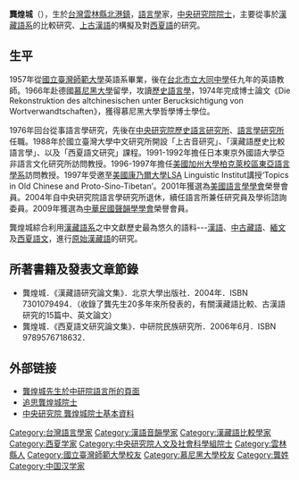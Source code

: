 {{Infobox scientist
| name = 龔煌城
| image = 
| image_size = 250px
| caption = 
| other_names = 
| birth_date = {{birth date|1934|12|10}}
| birth_place = {{TWN-JPN}}[[臺南州|臺南州]][[北港郡|北港郡]]（今[[雲林縣|雲林縣]][[北港鎮_(台灣)|北港鎮]]）
| death_date  = {{death date and age|2010|9|11|1934|12|10}}
| death_place = {{TWN}}
| nationality = {{JPN-EMP}}（1934年－1945年）<br>{{ROC}}（1945年－2010年）
| field             = [[語言學|語言學]]、[[漢學|漢學]]、[[藏學|藏學]]、[[西夏學|西夏學]]
| work_institutions = [[中研院|中研院]][[歷史語言研究所|歷史語言研究所]]
| alma_mater        = [[國立臺灣師範大學|國立臺灣師範大學]]<br>[[慕尼黑大學|慕尼黑大學]]
| influences        = 
| prizes            =
| footnotes         =
| signature         =
}}
'''龔煌城'''（{{bd|1934年|12月10日|2010年|9月11日|catIdx=G龔}}），生於[[台灣|台灣]][[雲林縣|雲林縣]][[北港鎮_(臺灣)|北港鎮]]，[[語言學|語言學]]家，[[中央研究院院士|中央研究院院士]]，主要從事於[[漢藏語系|漢藏語系]]的比較研究、[[上古漢語|上古漢語]]的構擬及對[[西夏語|西夏語]]的研究。

==生平==
1957年從[[國立臺灣師範大學|國立臺灣師範大學]]英語系畢業，後在[[台北市立大同中學|台北市立大同中學]]任九年的英語教師。1966年赴德國[[慕尼黑大學|慕尼黑大學]]留學，攻讀[[歷史語言學|歷史語言學]]，1974年完成博士論文《Die Rekonstruktion des altchinesischen unter Berucksichtigung von Wortverwandtschaften》，獲得慕尼黑大學哲學博士學位。

1976年回台從事語言學研究，先後在[[中央研究院|中央研究院]][[中央研究院歷史語言研究所|歷史語言研究所]]、[[中央研究院語言學研究所|語言學研究所]]任職。1988年於國立臺灣大學中文研究所開設「上古音研究」、「漢藏語歷史比較語言學」、以及「西夏語文研究」課程。1991-1992年擔任日本東京外國語大學亞非語言文化研究所訪問教授。1996-1997年擔任[[美國加州大學柏克萊校區東亞語言學系|美國加州大學柏克萊校區東亞語言學系]]訪問教授。1997年受邀至[[美國康乃爾大學|美國康乃爾大學]]LSA Linguistic Institut講授‘Topics in Old Chinese and Proto-Sino-Tibetan’。2001年獲選為[[美國語言學學會|美國語言學學會]]榮譽會員。2004年自中央研究院語言學研究所退休，續任語言所兼任研究員及學術諮詢委員。2009年獲選為[[中華民國聲韻學學會|中華民國聲韻學學會]]榮譽會員。

龔煌城綜合利用[[漢藏語系|漢藏語系]]之中文獻歷史最為悠久的語料---[[漢語|漢語]]、[[中古藏語|中古藏語]]、[[緬文|緬文]]及[[西夏語文|西夏語文]]，進行[[原始漢藏語|原始漢藏語]]的研究。

==所著書籍及發表文章節錄==
*龔煌城．《漢藏語研究論文集》．北京大學出版社．2004年．ISBN 7301079494．（收錄了龔先生20多年來所發表的，有關漢藏語比較、古漢語研究的15篇中、英文論文）
*龔煌城．《西夏語文研究論文集》．中研院民族研究所．2006年6月．ISBN 9789576718632．

==外部链接==
*[http://www.ling.sinica.edu.tw/v3-3-1.asp-UID=43.htm 龔煌城先生於中研院語言所的頁面] {{Wayback|url=http://www.ling.sinica.edu.tw/v3-3-1.asp-UID=43.htm |date=20170322144032 }}
*[http://www.ling.sinica.edu.tw/hcgong/im/index.asp 追思龔煌城院士] {{Wayback|url=http://www.ling.sinica.edu.tw/hcgong/im/index.asp |date=20190911161931 }}
*[https://academicians.sinica.edu.tw/02.php?func=22&_op=?ID:H055&_session=z8X56dE3KLvb9*150 中央研究院 龔煌城院士基本資料]{{Dead link|date=2019年12月 |bot=InternetArchiveBot |fix-attempted=yes }}

{{中央研究院第二十四届院士}}
{{DEFAULTSORT:G}}
[[Category:台灣語言學家|Category:台灣語言學家]]
[[Category:漢語音韻學家|Category:漢語音韻學家]]
[[Category:漢藏語比較學家|Category:漢藏語比較學家]]
[[Category:西夏学家|Category:西夏学家]]
[[Category:中央研究院人文及社會科學組院士|Category:中央研究院人文及社會科學組院士]]
[[Category:雲林縣人|Category:雲林縣人]]
[[Category:國立臺灣師範大學校友|Category:國立臺灣師範大學校友]]
[[Category:慕尼黑大學校友|Category:慕尼黑大學校友]]
[[Category:龔姓|Category:龔姓]]
[[Category:中国汉学家|Category:中国汉学家]]